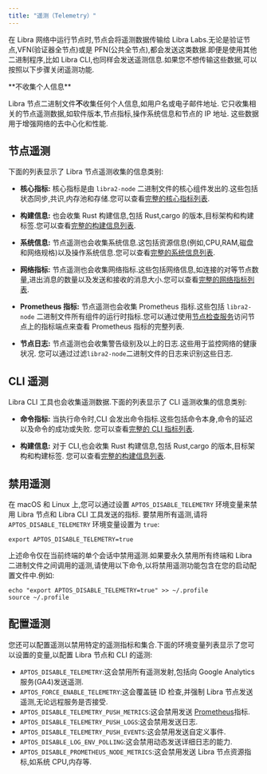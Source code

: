 ```yaml
---
title: "遥测（Telemetry）"
---
```



在 Libra 网络中运行节点时,节点会将遥测数据传输给 Libra Labs.无论是验证节点,VFN(验证器全节点)或是 PFN(公共全节点),都会发送这类数据.即便是使用其他二进制程序,比如 Libra CLI,也同样会发送遥测信息.如果您不想传输这些数据,可以按照以下步骤关闭遥测功能.

<Aside type="note">
  **不收集个人信息**<br />

  Libra 节点二进制文件**不**收集任何个人信息,如用户名或电子邮件地址.
  它只收集相关的节点遥测数据,如软件版本,节点指标,操作系统信息和节点的 IP 地址.
  这些数据用于增强网络的去中心化和性能.
</Aside>

## 节点遥测

下面的列表显示了 Libra 节点遥测收集的信息类别:

- **核心指标:** 核心指标是由 `libra2-node` 二进制文件的核心组件发出的.这些包括状态同步,共识,内存池和存储.您可以查看[完整的核心指标列表](https://github.com/libra2org/libra2-core/blob/main/crates/libra2-telemetry/src/core_metrics.rs#L14-L29).

- **构建信息:** 也会收集 Rust 构建信息,包括 Rust,cargo 的版本,目标架构和构建标签.您可以查看[完整的构建信息列表](https://github.com/libra2org/libra2-core/blob/main/crates/libra2-build-info/src/lib.rs#L8-L20).

- **系统信息:** 节点遥测也会收集系统信息.这包括资源信息(例如,CPU,RAM,磁盘和网络规格)以及操作系统信息.您可以查看[完整的系统信息列表](https://github.com/libra2org/libra2-core/blob/main/crates/libra2-telemetry/src/system_information.rs#L14-L32).

- **网络指标:** 节点遥测也会收集网络指标.这些包括网络信息,如连接的对等节点数量,进出消息的数量以及发送和接收的消息大小.您可以查看[完整的网络指标列表](https://github.com/libra2org/libra2-core/blob/main/crates/libra2-telemetry/src/network_metrics.rs#L12-L17).

- **Prometheus 指标:** 节点遥测也会收集 Prometheus 指标.这些包括 `libra2-node` 二进制文件所有组件的运行时指标.您可以通过使用[节点检查服务](/zh/network/nodes/measure/node-inspection-service)访问节点上的指标端点来查看 Prometheus 指标的完整列表.

- **节点日志:** 节点遥测也会收集警告级别及以上的日志.这些用于监控网络的健康状况.
  您可以通过过滤`libra2-node`二进制文件的日志来识别这些日志.

## CLI 遥测

Libra CLI 工具也会收集遥测数据.下面的列表显示了 CLI 遥测收集的信息类别:

- **命令指标:** 当执行命令时,CLI 会发出命令指标.这些包括命令本身,命令的延迟以及命令的成功或失败.
  您可以查看[完整的 CLI 指标列表](https://github.com/libra2org/libra2-core/blob/main/crates/libra2-telemetry/src/cli_metrics.rs#L12-L15).

- **构建信息:** 对于 CLI,也会收集 Rust 构建信息,包括 Rust,cargo 的版本,目标架构和构建标签.
  您可以查看[完整的构建信息列表](https://github.com/libra2org/libra2-core/blob/main/crates/libra2-build-info/src/lib.rs#L8-L20).

## 禁用遥测

在 macOS 和 Linux 上,您可以通过设置 `APTOS_DISABLE_TELEMETRY` 环境变量来禁用 Libra 节点和 Libra CLI 工具发送的指标.
要禁用所有遥测,请将 `APTOS_DISABLE_TELEMETRY` 环境变量设置为 `true`:

```shellscript filename="Terminal"
export APTOS_DISABLE_TELEMETRY=true
```

上述命令仅在当前终端的单个会话中禁用遥测.如果要永久禁用所有终端和 Libra 二进制文件之间调用的遥测,请使用以下命令,以将禁用遥测功能包含在您的启动配置文件中.例如:

```shellscript filename="Terminal"
echo "export APTOS_DISABLE_TELEMETRY=true" >> ~/.profile
source ~/.profile
```

## 配置遥测

您还可以配置遥测以禁用特定的遥测指标和集合.下面的环境变量列表显示了您可以设置的变量,以配置 Libra 节点和 CLI 的遥测:

- `APTOS_DISABLE_TELEMETRY`:这会禁用所有遥测发射,包括向 Google Analytics 服务(GA4)发送遥测.
- `APTOS_FORCE_ENABLE_TELEMETRY`:这会覆盖链 ID 检查,并强制 Libra 节点发送遥测,无论远程服务是否接受.
- `APTOS_DISABLE_TELEMETRY_PUSH_METRICS`:这会禁用发送 [Prometheus](https://prometheus.io/)指标.
- `APTOS_DISABLE_TELEMETRY_PUSH_LOGS`:这会禁用发送日志.
- `APTOS_DISABLE_TELEMETRY_PUSH_EVENTS`:这会禁用发送自定义事件.
- `APTOS_DISABLE_LOG_ENV_POLLING`:这会禁用动态发送详细日志的能力.
- `APTOS_DISABLE_PROMETHEUS_NODE_METRICS`:这会禁用发送 Libra 节点资源指标,如系统 CPU,内存等.
